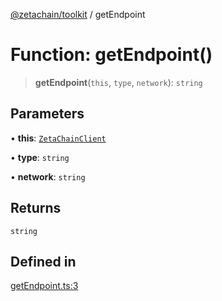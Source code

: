 [@zetachain/toolkit](/src/pages/developers/frontend/toolkit/index.mdx) / getEndpoint

# Function: getEndpoint()

> **getEndpoint**(`this`, `type`, `network`): `string`

## Parameters

• **this**: [`ZetaChainClient`](toolkit/Class.ZetaChainClient.md)

• **type**: `string`

• **network**: `string`

## Returns

`string`

## Defined in

[getEndpoint.ts:3](https://github.com/zeta-chain/toolkit/blob/542ef856894da0ed38ef2a757d2c0d70c2bb020d/packages/client/src/getEndpoint.ts#L3)
